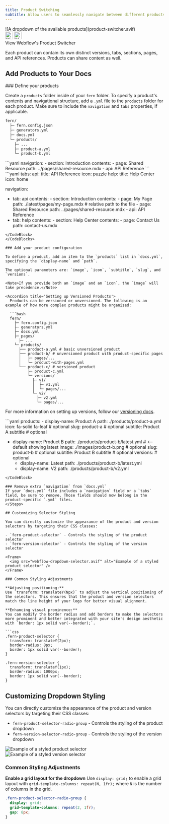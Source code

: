 ```yaml
---
title: Product Switching
subtitle: Allow users to seamlessly navigate between different products you offer. 
---
```


<Frame>
![A dropdown of the available products](product-switcher.avif)
</Frame>

<Card href="https://developers.webflow.com/data/docs/getting-started-apps">
  <div style={{ display: 'flex', alignItems: 'center', justifyContent: 'flex-start', height: '1.5em' }}>
    <img src="logos/webflow-light.svg" alt="Webflow" width="24px" height="24px" class="logo-icon dark:hidden" style={{ marginRight: '10px', marginLeft: '0' }} />
    <img src="logos/webflow-dark.svg" alt="Webflow" width="24px" height="24px" class="logo-icon hidden dark:block" style={{ marginRight: '10px', marginLeft: '0' }} />
    <div className="text-body text-base font-semibold" style={{ color: 'var(--grayscale-a12)'}}>View Webflow's Product Switcher</div>
  </div>
</Card>

Each product can contain its own distinct versions, tabs, sections, pages, and API references. Products can share content as well. 

## Add Products to Your Docs

<Steps>
### Define your products

Create a `products` folder inside of your `fern` folder. To specify a product's contents and navigational structure, add a `.yml` file to the `products` folder for each product.
Make sure to include the `navigation` and `tabs` properties, if applicable.

```bash
fern/
  ├─ fern.config.json
  ├─ generators.yml
  ├─ docs.yml
  └─ products/
    ├─ ...
    ├─ product-a.yml
    └─ product-b.yml
```

<CodeBlocks>
<CodeBlock title="products/product-a.yml">
```yaml
navigation: 
  - section: Introduction
    contents:
      - page: Shared Resource
        path: ../pages/shared-resource.mdx
  - api: API Reference
```
</CodeBlock>
<CodeBlock title="products/product-b.yml">
```yaml
tabs: 
  api: 
    title: API Reference
    icon: puzzle
  help:
    title: Help Center
    icon: home
    
 navigation:
  - tab: api
     contents:
        - section: Introduction
           contents: 
              - page: My Page
                path: ./latest/pages/my-page.mdx # relative path to the file
              - page: Shared Resource
                path: ../pages/shared-resource.mdx
        - api: API Reference
   - tab: help
      contents: 
         - section: Help Center
           contents: 
              - page: Contact Us
                 path: contact-us.mdx
```
</CodeBlock>
</CodeBlocks>

### Add your product configuration

To define a product, add an item to the `products` list in `docs.yml`, specifying the `display-name` and `path`.

The optional parameters are: `image`, `icon`, `subtitle`, `slug`, and `versions`.

<Note>If you provide both an `image` and an `icon`, the `image` will take precedence.</Note>

<Accordion title='Setting up Versioned Products'>
  Products can be versioned or unversioned. The following is an example of how more complex products might be organized:

  ```bash
  fern/
    ├─ fern.config.json
    ├─ generators.yml
    ├─ docs.yml
    ├─ pages/
      ├─ ...
    └─ products/
      ├── product-a.yml # basic unversioned product
      ├── product-b/ # unversioned product with product-specific pages
      │   ├─ pages/...
      │   └─ product-with-pages.yml
      └── product-c/ # versioned product
          ├─ product-c.yml
          └─ versions/
            ├─ v1/
            │  ├─ v1.yml
            │  └─ pages/...
            └─ v2/
              ├─ v2.yml
              └─ pages/...
  ```

  For more information on setting up versions, follow our [versioning docs](/learn/docs/building-and-customizing-your-docs/versioning).
</Accordion>



<CodeBlock title="docs.yml">
```yaml
products:
  - display-name: Product A
    path: ./products/product-a.yml
    icon: fa-solid fa-leaf # optional
    slug: product-a # optional
    subtitle: Product A subtitle # optional

  - display-name: Product B
    path: ./products/product-b/latest.yml # <-- default showing latest
    image: ./images/product-b.png # optional
    slug: product-b # optional
    subtitle: Product B subtitle # optional
    versions: # optional
      - display-name: Latest
        path: ./products/product-b/latest.yml
      - display-name: V2
        path: ./products/product-b/v2.yml
```
</CodeBlock>

### Remove extra `navigation` from `docs.yml`
If your `docs.yml` file includes a `navigation` field or a `tabs` field, be sure to remove. Those fields should now belong in the product-specific `.yml` files. 
</Steps>

## Customizing Selector Styling

You can directly customize the appearance of the product and version selectors by targeting their CSS classes:

- `fern-product-selector` - Controls the styling of the product selector
- `fern-version-selector` - Controls the styling of the version selector

<Frame>
  <img src="webflow-dropdown-selector.avif" alt="Example of a styled product selector" />
</Frame>

### Common Styling Adjustments

**Adjusting positioning:**
Use `transform: translateY(Npx)` to adjust the vertical positioning of the selectors. This ensures that the product and version selectors match the line height of your logo for better visual alignment.

**Enhancing visual prominence:**
You can modify the border radius and add borders to make the selectors more prominent and better integrated with your site's design aesthetic with `border: 1px solid var(--border);`.

```css
.fern-product-selector {
  transform: translateY(2px);
  border-radius: 8px;
  border: 1px solid var(--border);
}

.fern-version-selector {
  transform: translateY(1px);
  border-radius: 1000px;
  border: 1px solid var(--border);
}
```

## Customizing Dropdown Styling

You can directly customize the appearance of the product and version selectors by targeting their CSS classes:

- `fern-product-selector-radio-group` - Controls the styling of the product dropdown
- `fern-version-selector-radio-group` - Controls the styling of the version dropdown

<Tabs>
  <Tab title="Product Selector">
    <Frame>
      <img src="webflow-product-selector.avif" alt="Example of a styled product selector" />
    </Frame>
  </Tab>
  <Tab title="Version Selector">
    <Frame>
      <img src="webflow-version-selector.avif" alt="Example of a styled version selector" />
    </Frame>
  </Tab>
</Tabs>


### Common Styling Adjustments

**Enable a grid layout for the dropdown**
Use `display: grid;` to enable a grid layout with `grid-template-columns: repeat(N, 1fr);` where `N` is the number of columns in the grid.

```css
.fern-product-selector-radio-group {
  display: grid;
  grid-template-columns: repeat(2, 1fr);
  gap: 8px;
}  
```
